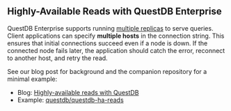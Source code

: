## Highly-Available Reads with QuestDB Enterprise

QuestDB Enterprise supports running [multiple replicas](https://questdb.com/docs/operations/replication/) to serve queries.
Client applications can specify **multiple hosts** in the connection string. This ensures that initial connections
succeed even if a node is down. If the connected node fails later, the application should catch the error, reconnect to
another host, and retry the read.

See our blog post for background and the companion repository for a minimal example:

- Blog: [Highly-available reads with QuestDB](https://questdb.com/blog/highly-available-reads-with-questdb/)
- Example: [questdb/questdb-ha-reads](https://github.com/questdb/questdb-ha-reads)
